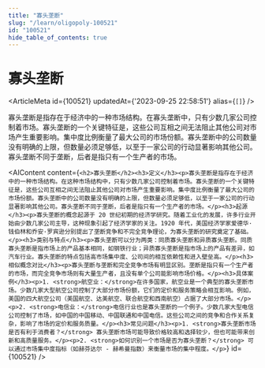 ```yaml
---
title: "寡头垄断"
slug: "/learn/oligopoly-100521"
id: "100521"
hide_table_of_contents: true
---
```



# 寡头垄断

<ArticleMeta id={100521} updatedAt={'2023-09-25 22:58:51'} alias={`[]`} />
<div className='border-solid border-b border-t-0 my-4 border-[var(--ifm-color-gray-300)]' />

寡头垄断是指存在于经济中的一种市场结构。在寡头垄断中，只有少数几家公司控制着市场。寡头垄断的一个关键特征是，这些公司互相之间无法阻止其他公司对市场产生重要影响。集中度比例衡量了最大公司的市场份额。寡头垄断中的公司数量没有明确的上限，但数量必须足够低，以至于一家公司的行动显著影响其他公司。寡头垄断不同于垄断，后者是指只有一个生产者的市场。

<AIContent content={`<h2>寡头垄断</h2><h3>定义</h3><p>寡头垄断是指存在于经济中的一种市场结构。在这种市场结构中，只有少数几家公司控制着市场。寡头垄断的一个关键特征是，这些公司互相之间无法阻止其他公司对市场产生重要影响。集中度比例衡量了最大公司的市场份额。寡头垄断中的公司数量没有明确的上限，但数量必须足够低，以至于一家公司的行动显著影响其他公司。寡头垄断不同于垄断，后者是指只有一个生产者的市场。</p><h3>起源</h3><p>寡头垄断的概念起源于 20 世纪初期的经济学研究。随着工业化的发展，许多行业开始由少数几家公司主导，这种现象引起了经济学家的关注。1920 年代，美国经济学家爱德华·钱伯林和乔安·罗宾逊分别提出了垄断竞争和不完全竞争理论，为寡头垄断的研究奠定了基础。</p><h3>类别与特点</h3><p>寡头垄断可以分为两类：同质寡头垄断和异质寡头垄断。同质寡头垄断是指市场上的产品基本相同，如钢铁行业；异质寡头垄断是指市场上的产品有差异，如汽车行业。寡头垄断的特点包括高市场集中度、公司间的相互依赖性和进入壁垒高。</p><h3>相似概念对比</h3><p>寡头垄断与垄断和完全竞争市场有明显区别。垄断是指只有一个生产者的市场，而完全竞争市场则有大量生产者，且没有单个公司能影响市场价格。</p><h3>具体案例</h3><p>1. <strong>航空业：</strong>在许多国家，航空业是一个典型的寡头垄断市场。少数几家大型航空公司控制了大部分市场份额，它们的定价和服务策略会相互影响。例如，美国的四大航空公司（美国航空、达美航空、联合航空和西南航空）占据了大部分市场。</p><p>2. <strong>电信业：</strong>电信行业也是寡头垄断的一个例子。少数几家大型电信公司控制了市场，如中国的中国移动、中国联通和中国电信。这些公司之间的竞争和合作关系复杂，影响了市场的定价和服务质量。</p><h3>常见问题</h3><p>1. <strong>寡头垄断市场是否有利于消费者？</strong> 寡头垄断市场可能导致价格较高和选择较少，但也可能带来创新和高质量服务。</p><p>2. <strong>如何识别一个市场是否为寡头垄断？</strong> 可以通过市场集中度指标（如赫芬达尔 - 赫希曼指数）来衡量市场的集中程度。</p>`} id={100521} />
